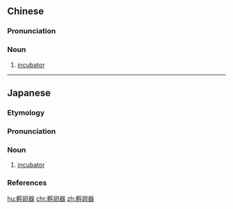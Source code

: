 ==Chinese==
{{zh-forms|type=21}}

===Pronunciation===
{{zh-pron
|m=fūluǎnqì
|c=fu1 leon2 hei3
|cat=n
}}

===Noun===
{{zh-noun}}

# [[incubator]]

----

==Japanese==
{{wikipedia|lang=ja}}
{{ja-kanjitab|ふ|らん|き|yomi=o}}

===Etymology===
{{suffix|ja|孵卵|tr1=furan|t1=incubation|器|tr2=ki|t2=machine|sort=ふらんき}}

===Pronunciation===
{{ja-pron|yomi=o|ふらんき|acc=2|acc_ref=DJR,NHK}}

===Noun===
{{ja-noun|ふらんき}}

# [[incubator]]

===References===
<references/>

[[hu:孵卵器]]
[[chr:孵卵器]]
[[zh:孵卵器]]
